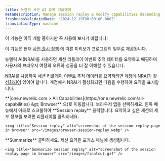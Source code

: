 ```yaml
---
title: 뉴켈릭 세션 AI 요약 리플레이
metaDescription: Manage session replay & modify capabilities depending on the role
freshnessValidatedDate: '2024-12-19T00:00:00.000Z'
translationType: machine
---
```


<Callout title="시사">
  이 기능은 아직 개발 중이지만 꼭 사용해 보시기 바랍니다!

  이 기능은 현재 [사전 출시 정책](docs/new-relic-solutions/new-relic-one/core-concepts/new-relic-ai) 에 따른 미리보기 프로그램의 일부로 제공됩니다.
</Callout>

뉴렐릭 AI(NRAI)를 사용하면 세션 리플레이 이벤트 추적 데이터를 요약하고 매핑하여 사용자의 브라우저 여정의 오류와 성공을 더 잘 이해할 수 있습니다.

NRAI를 사용하여 세션 리플레이 이벤트 추적 데이터를 요약하려면 계정에 [NRAI가 활성화되어](/docs/agentic-ai/new-relic-ai/#enable) 있어야 합니다. 계정에서 NRAI가 활성화되면 다음을 수행하여 요약을 표시합니다.

<Steps>
  <Step>
    <DNT>**[one.newrelic.com &gt; All Capabilities](https://one.newrelic.com/all-capabilities) &amp;gt; Browser**</DNT> 으)로 이동합니다.
  </Step>

  <Step>
    브라우저 앱을 선택하세요.
  </Step>

  <Step>
    왼쪽 메뉴에서 아래로 스크롤하여 <DNT>**Session replay**</DNT> 클릭합니다.
  </Step>

  <Step>
    요약하고 싶은 세션의 세부 정보를 보려면 리플레이를 클릭하세요.

    <img title="Session replay" alt="screenshot of the session replay page in browser" src="/images/browser-session-replay.webp" />
  </Step>

  <Step>
    <DNT>**Summarize**</DNT> 클릭하세요. 세션 요약은 포커스 패널에 생성됩니다.

    <img title="Summarize session replay" alt="screenshot of the session replay page in browser" src="/images/finalcut.gif" />
  </Step>
</Steps>